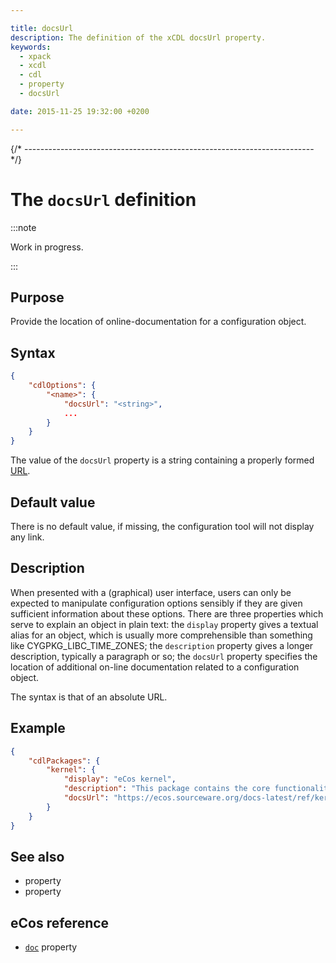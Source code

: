 ```yaml
---

title: docsUrl
description: The definition of the xCDL docsUrl property.
keywords:
  - xpack
  - xcdl
  - cdl
  - property
  - docsUrl

date: 2015-11-25 19:32:00 +0200

---
```



{/* ------------------------------------------------------------------------ */}

# The `docsUrl` definition

:::note

Work in progress.

:::

## Purpose

Provide the location of online-documentation for a configuration object.

## Syntax

```json {4}
{
    "cdlOptions": {
        "<name>": {
            "docsUrl": "<string>",
            ...
        }
    }
}
```

The value of the `docsUrl` property is a string containing a properly formed [URL](https://en.wikipedia.org/wiki/URL).

## Default value

There is no default value, if missing, the configuration tool will not display any link.

## Description

When presented with a (graphical) user interface, users can only be expected to manipulate configuration options sensibly if they are given sufficient information about these options. There are three properties which serve to explain an object in plain text: the `display` property gives a textual alias for an object, which is usually more comprehensible than something like CYGPKG_LIBC_TIME_ZONES; the `description` property gives a longer description, typically a paragraph or so; the `docsUrl` property specifies the location of additional on-line documentation related to a configuration object.

The syntax is that of an absolute URL.

## Example

```json {6}
{
    "cdlPackages": {
        "kernel": {
            "display": "eCos kernel",
            "description": "This package contains the core functionality of the eCos kernel. It relies on functionality provided by various HAL packages and by the eCos infrastructure. In turn the eCos kernel provides support for other packages such as the device drivers and the uITRON compatibility layer.",
            "docsUrl": "https://ecos.sourceware.org/docs-latest/ref/kernel.html"
        }
    }
}
```

## See also

- <MetadataPropertyLink name="description" /> property
- <MetadataPropertyLink name="display" /> property

## eCos reference

- [`doc`](https://ecos.sourceware.org/docs-latest/cdl-guide/ref.doc.html) property
